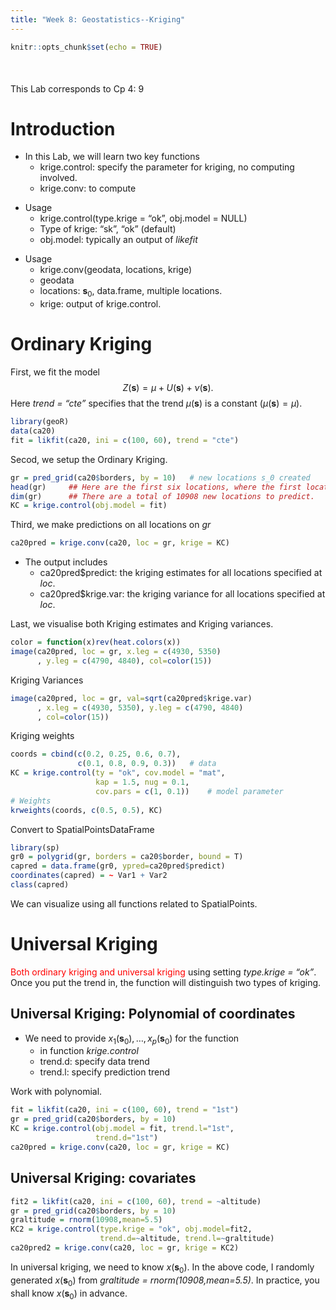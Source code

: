 ```yaml
---
title: "Week 8: Geostatistics--Kriging"
---
```


<div style="margin-bottom:50px;">
```r
knitr::opts_chunk$set(echo = TRUE)
```

</div>




This Lab corresponds to Cp 4: 9


# Introduction

* In this Lab, we will learn two key functions
  + krige.control: specify the parameter for kriging, no computing involved.
  + krige.conv: to compute 

\vspace{5pt}

* Usage
  + krige.control(type.krige = "ok", obj.model = NULL)
  + Type of krige: "sk", "ok" (default)
  + obj.model: typically an output of *likefit*

\vspace{5pt}

* Usage
  + krige.conv(geodata, locations, krige)
  + geodata
  + locations: $\mathbf s_0$, data.frame, multiple locations. 
  + krige: output of krige.control.





# Ordinary Kriging


First, we fit the model $$Z(\mathbf{s}) = \mu + U(\mathbf{s}) + \nu(\mathbf{s}).$$ Here *trend = "cte"* specifies that the trend $\mu(\mathbf{s})$ is a constant ($\mu(\mathbf{s})=\mu$). 
```r
library(geoR)
data(ca20)
fit = likfit(ca20, ini = c(100, 60), trend = "cte")
```

Secod, we setup the Ordinary Kriging. 
```r
gr = pred_grid(ca20$borders, by = 10)   # new locations s_0 created
head(gr)     ## Here are the first six locations, where the first locations is (4920, 4800). 
dim(gr)      ## There are a total of 10908 new locations to predict. 
KC = krige.control(obj.model = fit)
```

Third, we make predictions on all locations on *gr*
```r
ca20pred = krige.conv(ca20, loc = gr, krige = KC)
```
* The output includes
  + ca20pred$predict: the kriging estimates for all locations specified at *loc*. 
  + ca20pred$krige.var: the kriging variance for all locations specified at *loc*.


Last, we visualise both Kriging estimates and Kriging variances. 

```r
color = function(x)rev(heat.colors(x)) 
image(ca20pred, loc = gr, x.leg = c(4930, 5350)
      , y.leg = c(4790, 4840), col=color(15))
```

Kriging Variances

```r
image(ca20pred, loc = gr, val=sqrt(ca20pred$krige.var)
      , x.leg = c(4930, 5350), y.leg = c(4790, 4840)
      , col=color(15))
```



Kriging weights

```r
coords = cbind(c(0.2, 0.25, 0.6, 0.7), 
               c(0.1, 0.8, 0.9, 0.3))   # data
KC = krige.control(ty = "ok", cov.model = "mat", 
                   kap = 1.5, nug = 0.1, 
                   cov.pars = c(1, 0.1))    # model parameter
# Weights
krweights(coords, c(0.5, 0.5), KC)                              
```


Convert to SpatialPointsDataFrame


```r
library(sp)
gr0 = polygrid(gr, borders = ca20$border, bound = T)
capred = data.frame(gr0, ypred=ca20pred$predict)
coordinates(capred) = ~ Var1 + Var2
class(capred)                            
```
We can visualize using all functions related to SpatialPoints. 


# Universal Kriging


<span style="color: red;">Both ordinary kriging and universal kriging</span> using setting  *type.krige = "ok"*. Once you put the trend in, the function will distinguish two types of kriging.

## Universal Kriging: Polynomial of coordinates 

* We need to provide $x_1(\mathbf s_0), \ldots, x_p(\mathbf s_0)$ for the function
  + in function *krige.control*
  + trend.d: specify data trend
  + trend.l: specify prediction trend

\vspace{10pt}

Work with polynomial. 

```r
fit = likfit(ca20, ini = c(100, 60), trend = "1st")
gr = pred_grid(ca20$borders, by = 10)
KC = krige.control(obj.model = fit, trend.l="1st", 
                   trend.d="1st")
ca20pred = krige.conv(ca20, loc = gr, krige = KC)
```


## Universal Kriging: covariates 

```r
fit2 = likfit(ca20, ini = c(100, 60), trend = ~altitude)
gr = pred_grid(ca20$borders, by = 10)
graltitude = rnorm(10908,mean=5.5)
KC2 = krige.control(type.krige = "ok", obj.model=fit2, 
                    trend.d=~altitude, trend.l=~graltitude)
ca20pred2 = krige.conv(ca20, loc = gr, krige = KC2)
```
In universal kriging, we need to know $x(\mathbf s_0)$. In the above code, I randomly generated $x(\mathbf s_0)$ from *graltitude = rnorm(10908,mean=5.5)*. In practice, you shall know $x(\mathbf s_0)$ in advance. 